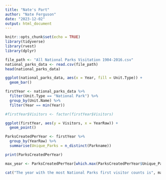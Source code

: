 ```yaml
---
title: "Nate's Part"
author: "Nate Ferguson"
date: "2023-12-02"
output: html_document
---
```


```r
knitr::opts_chunk$set(echo = TRUE)
library(tidyverse)
library(rvest)
library(dplyr)
```

```r
file_path <- "All National Parks Visitation 1904-2016.csv"
national_parks_data <- read.csv(file_path)
head(national_parks_data)
```
```r

ggplot(national_parks_data, aes(x = Year, fill = Unit.Type)) +
  geom_bar()
```
```r
firstYear <- national_parks_data %>%
  filter(Unit.Type == "National Park") %>%
  group_by(Unit.Name) %>%
  filter(Year == min(Year))

#firstYear$Visitors <- factor(firstYear$Visitors)

ggplot(firstYear, aes(y = Visitors, x = YearRaw)) +
  geom_point()

```
```r
ParksCreatedPerYear <- firstYear %>%
  group_by(YearRaw) %>%
  summarise(Unique_Parks = n_distinct(Parkname))

print(ParksCreatedPerYear)

max_year <- ParksCreatedPerYear[which.max(ParksCreatedPerYear$Unique_Parks), ]
```

```r
cat("The year with the most National Parks first visitor counts is", max_year$YearRaw, ".")
```

